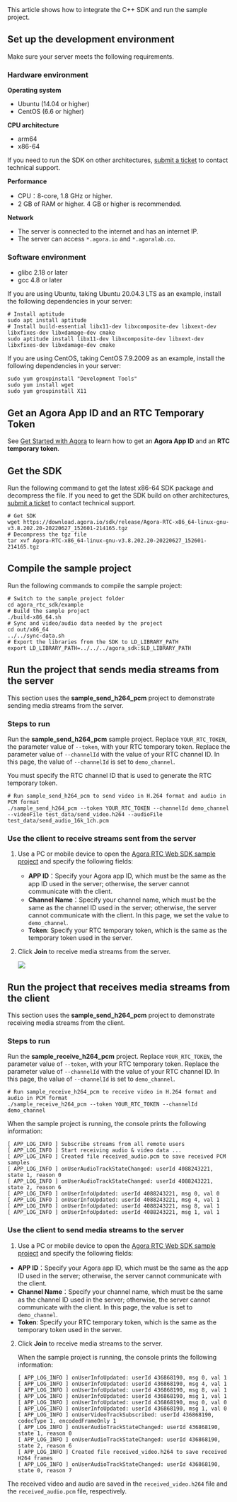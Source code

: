 
<PlatformWrapper platform="linux-cpp">
This article shows how to integrate the <Vpd k="NAME" /> C++ SDK and run the sample project.

## Set up the development environment

Make sure your server meets the following requirements.

### Hardware environment

**Operating system**

- Ubuntu (14.04 or higher)
- CentOS (6.6 or higher)

**CPU architecture**

- arm64
- x86-64

If you need to run the SDK on other architectures, [submit a ticket](https://agora-ticket.agora.io/) to contact technical support.

**Performance**

- CPU：8-core, 1.8 GHz or higher.
- 2 GB of RAM or higher. 4 GB or higher is recommended.

**Network**

- The server is connected to the internet and has an internet IP.
- The server can access `*.agora.io` and `*.agoralab.co`.

### Software environment

- glibc 2.18 or later
- gcc 4.8 or later

If you are using Ubuntu, taking Ubuntu 20.04.3 LTS as an example, install the following dependencies in your server:

```shell
# Install aptitude
sudo apt install aptitude
# Install build-essential libx11-dev libxcomposite-dev libxext-dev libxfixes-dev libxdamage-dev cmake
sudo aptitude install libx11-dev libxcomposite-dev libxext-dev libxfixes-dev libxdamage-dev cmake
```

If you are using CentOS, taking CentOS 7.9.2009 as an example, install the following dependencies in your server:

```shell
sudo yum groupinstall "Development Tools"
sudo yum install wget
sudo yum groupinstall X11
```

## Get an Agora App ID and an RTC Temporary Token

See [Get Started with Agora](../reference/manage-agora-account) to learn how to get an **Agora App ID** and an **RTC temporary token**.

## Get the SDK

Run the following command to get the latest x86-64 SDK package and decompress the file. If you need to get the SDK build on other architectures, [submit a ticket](https://agora-ticket.agora.io/) to contact technical support.

```shell
# Get SDK
wget https://download.agora.io/sdk/release/Agora-RTC-x86_64-linux-gnu-v3.8.202.20-20220627_152601-214165.tgz
# Decompress the tgz file
tar xvf Agora-RTC-x86_64-linux-gnu-v3.8.202.20-20220627_152601-214165.tgz
```

## Compile the sample project

Run the following commands to compile the sample project:

```shell
# Switch to the sample project folder
cd agora_rtc_sdk/example
# Build the sample project
./build-x86_64.sh
# Sync and video/audio data needed by the project
cd out/x86_64
../../sync-data.sh
# Export the libraries from the SDK to LD_LIBRARY_PATH
export LD_LIBRARY_PATH=../../../agora_sdk:$LD_LIBRARY_PATH
```

## Run the project that sends media streams from the server

This section uses the **sample_send_h264_pcm** project to demonstrate sending media streams from the server.

### Steps to run

Run the **sample_send_h264_pcm** sample project. Replace `YOUR_RTC_TOKEN`, the parameter value of `--token`, with your RTC temporary token. Replace the parameter value of `--channelId` with the value of your RTC channel ID. In this page, the value of `--channelId` is set to `demo_channel`.

<div class="alert note">You must specify the RTC channel ID that is used to generate the RTC temporary token.</div>

```shell
# Run sample_send_h264_pcm to send video in H.264 format and audio in PCM format
./sample_send_h264_pcm --token YOUR_RTC_TOKEN --channelId demo_channel --videoFile test_data/send_video.h264 --audioFile test_data/send_audio_16k_1ch.pcm
```

### Use the client to receive streams sent from the server

1. Use a PC or mobile device to open the [Agora RTC Web SDK sample project](https://webdemo.agora.io/basicVideoCall/index.html) and specify the following fields:

    - **APP ID**：Specify your Agora app ID, which must be the same as the app ID used in the server; otherwise, the server cannot communicate with the client.
    - **Channel Name**：Specify your channel name, which must be the same as the channel ID used in the server; otherwise, the server cannot communicate with the client. In this page, we set the value to `demo_channel`.
    - **Token**: Specify your RTC temporary token, which is the same as the temporary token used in the server.

2. Click **Join** to receive media streams from the server.

    ![](https://web-cdn.agora.io/docs-files/1650527522676)

## Run the project that receives media streams from the client

This section  uses the **sample_send_h264_pcm** project to demonstrate receiving media streams from the client.

### Steps to run

Run the **sample_receive_h264_pcm** project. Replace `YOUR_RTC_TOKEN`, the parameter value of `--token`, with your RTC temporary token. Replace the parameter value of `--channelId` with the value of your RTC channel ID. In this page, the value of `--channelId` is set to `demo_channel`.

```shell
# Run sample_receive_h264_pcm to receive video in H.264 format and audio in PCM format
./sample_receive_h264_pcm --token YOUR_RTC_TOKEN --channelId demo_channel
```

When the sample project is running, the console prints the following information:

```text
[ APP_LOG_INFO ] Subscribe streams from all remote users
[ APP_LOG_INFO ] Start receiving audio & video data ...
[ APP_LOG_INFO ] Created file received_audio.pcm to save received PCM samples
[ APP_LOG_INFO ] onUserAudioTrackStateChanged: userId 4088243221, state 1, reason 0
[ APP_LOG_INFO ] onUserAudioTrackStateChanged: userId 4088243221, state 2, reason 6
[ APP_LOG_INFO ] onUserInfoUpdated: userId 4088243221, msg 0, val 0
[ APP_LOG_INFO ] onUserInfoUpdated: userId 4088243221, msg 4, val 1
[ APP_LOG_INFO ] onUserInfoUpdated: userId 4088243221, msg 8, val 1
[ APP_LOG_INFO ] onUserInfoUpdated: userId 4088243221, msg 1, val 1
```

### Use the client to send media streams to the server

1. Use a PC or mobile device to open the [Agora RTC Web SDK sample project](https://webdemo.agora.io/basicVideoCall/index.html) and specify the following fields:

- **APP ID**：Specify your Agora app ID, which must be the same as the app ID used in the server; otherwise, the server cannot communicate with the client.
- **Channel Name**：Specify your channel name, which must be the same as the channel ID used in the server; otherwise, the server cannot communicate with the client. In this page, the value is set to `demo_channel`.
- **Token**: Specify your RTC temporary token, which is the same as the temporary token used in the server.

2. Click **Join** to receive media streams to the server.

    When the sample project is running, the console prints the following information:

    ```text
    [ APP_LOG_INFO ] onUserInfoUpdated: userId 436868190, msg 0, val 1
    [ APP_LOG_INFO ] onUserInfoUpdated: userId 436868190, msg 4, val 1
    [ APP_LOG_INFO ] onUserInfoUpdated: userId 436868190, msg 8, val 1
    [ APP_LOG_INFO ] onUserInfoUpdated: userId 436868190, msg 1, val 1
    [ APP_LOG_INFO ] onUserInfoUpdated: userId 436868190, msg 0, val 0
    [ APP_LOG_INFO ] onUserInfoUpdated: userId 436868190, msg 1, val 0
    [ APP_LOG_INFO ] onUserVideoTrackSubscribed: userId 436868190, codecType 1, encodedFrameOnly 1
    [ APP_LOG_INFO ] onUserAudioTrackStateChanged: userId 436868190, state 1, reason 0
    [ APP_LOG_INFO ] onUserAudioTrackStateChanged: userId 436868190, state 2, reason 6
    [ APP_LOG_INFO ] Created file received_video.h264 to save received H264 frames
    [ APP_LOG_INFO ] onUserAudioTrackStateChanged: userId 436868190, state 0, reason 7
    ```

The received video and audio are saved in the `received_video.h264` file and the `received_audio.pcm` file, respectively.
</PlatformWrapper>